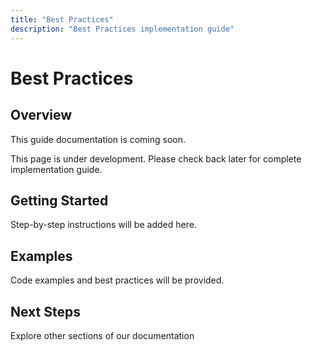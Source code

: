 ```yaml
---
title: "Best Practices"
description: "Best Practices implementation guide"
---
```


# Best Practices

## Overview

This guide documentation is coming soon.

<Info>
This page is under development. Please check back later for complete implementation guide.
</Info>

## Getting Started

Step-by-step instructions will be added here.

## Examples

Code examples and best practices will be provided.

## Next Steps

<Card title="Related Documentation" href="/api-reference/introduction">
  Explore other sections of our documentation
</Card>
